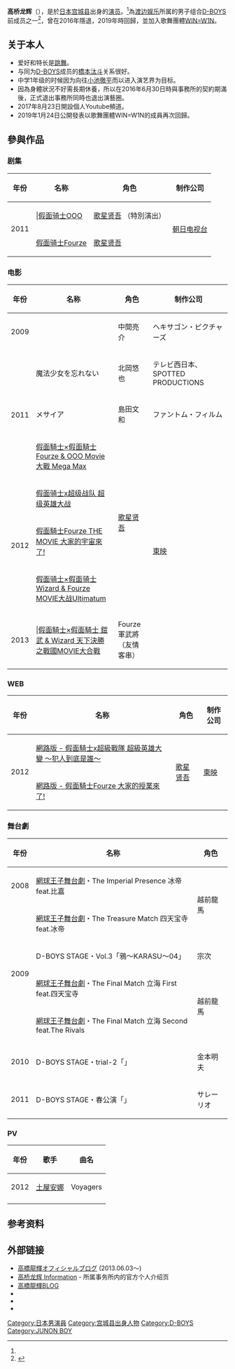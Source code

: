 {{blpsources|time=2020-12-01}}
{{藝人
| 姓名 = 高橋龍輝
| 類型 = 男演員
| 原名 = 
| 外文名 = 高橋 龍輝
| 外文 = ja
| 罗马拼音 = Takahashi Ryūki
| 國籍 = {{JPN}}
| 出生日期 = {{Birth date and age|mf=yes|1993|3|28}}<ref name="#1">{{cite web|url=http://www.tv-asahi.co.jp/fourze/cast/index.html|title=テレビ朝日｜仮面ライダーフォーゼ|accessdate=2012年1月20日|language=ja|archive-date=2011年9月15日|archive-url=https://web.archive.org/web/20110915023151/http://www.tv-asahi.co.jp/fourze/cast/index.html|dead-url=no}}</ref>
| 出生地點 = [[宫城县|宫城县]]
| 職業 = [[演員|演員]]
| 出道作 = 
| 出道日期 = 
| 經紀公司 = [[渡边娱乐|渡边娱乐]]
| 代表作 = 
| 活躍年代 = 2008年 - 2016年
}}
{{japanese|japanese=高橋 龍輝|kana=たかはし りゅうき|romaji=Takahashi Ryūki}}
'''高桥龙辉'''（{{bd|1993年|3月28日|catIdx=Takahashi Ryuki}}），是於[[日本|日本]][[宫城县|宫城县]]出身的[[演员|演员]]。<ref name="#1"/>為[[渡边娱乐|渡边娱乐]]所属的男子组合[[D-BOYS|D-BOYS]]前成员之一<ref>{{cite web|url=http://henshinjustice.com/2011/06/10/ryuki-takahashi-as-kamen-rider-fouze/|title=Kamen Rider Fouze is… Ryuki Takahashi!|accessdate=2012年1月20日|language=en|archive-date=2011年12月12日|archive-url=https://web.archive.org/web/20111212044452/http://henshinjustice.com/2011/06/10/ryuki-takahashi-as-kamen-rider-fouze/|dead-url=no}}</ref>，曾在2016年隱退，2019年時回歸，並加入歌舞團體[[WIN=W1N|WIN=W1N]]。

== 关于本人 ==
* 爱好和特长是[[舞蹈|跳舞]]。
* 与同为[[D-BOYS|D-BOYS]]成员的[[橋本汰斗|橋本汰斗]]关系很好。
* 中学1年级的时候因为向往[[小池徹平|小池徹平]]而以进入演艺界为目标。
* 因為身體狀況不好需長期休養，所以在2016年6月30日時與事務所的契約期滿後，正式退出事務所同時也退出演藝圈。
* 2017年8月23日開設個人Youtube頻道。
* 2019年1月24日公開發表以歌舞團體WIN=W1N的成員再次回歸。

==參與作品==
===剧集===
{| border="2" cellpadding="4" cellspacing="0" style="margin: 1em 1em 1em 0; background: #f9f9f9; border: 1px #aaa solid; border-collapse: collapse; font-size: 90%;"
|- bgcolor="#B0C4DE" align="center"
! 年份
! 名称
! 角色
! 制作公司
|-
|rowspan="2"| 2011 || |[[假面骑士OOO|假面骑士OOO]] || [[假面骑士Fourze#登场人物|歌星贤吾]] （特別演出）||rowspan="2"| [[朝日电视台|朝日电视台]]
|-
|[[假面骑士Fourze|假面骑士Fourze]] || [[假面骑士Fourze#登场人物|歌星贤吾]]
|}

===电影===
{| border="2" cellpadding="4" cellspacing="0" style="margin: 1em 1em 1em 0; background: #f9f9f9; border: 1px #aaa solid; border-collapse: collapse; font-size: 90%;"
|- bgcolor="#B0C4DE" align="center"
! 年份
! 名称
! 角色
! 制作公司
|-
| 2009 || {{Tsl|ja|ハイキック・ガール!|HIGH KICK GIRL!}} || 中間亮介 || ヘキサゴン・ピクチャーズ
|-
|rowspan="3"| 2011 || 魔法少女を忘れない || 北岡悠也 || テレビ西日本、SPOTTED PRODUCTIONS
|-
|メサイア || 島田文和 || ファントム・フィルム
|-
|[[假面騎士×假面騎士_Fourze_&_OOO_Movie大戰_Mega_Max|假面騎士×假面騎士 Fourze & OOO Movie大戰 Mega Max]] ||rowspan="4"|[[假面骑士Fourze#登场人物|歌星贤吾]] ||rowspan="5"| [[東映|東映]] 
|-
|rowspan="3"| 2012 || [[假面骑士x超级战队_超级英雄大战|假面骑士x超级战队 超级英雄大战]]
|-
|[[假面騎士Fourze_THE_MOVIE_大家的宇宙來了!|假面騎士Fourze THE MOVIE 大家的宇宙來了!]]
|-
|[[假面骑士×假面骑士_Wizard_&_Fourze_MOVIE大战Ultimatum|假面骑士×假面骑士 Wizard & Fourze MOVIE大战Ultimatum]]
|-
| 2013 || |[[假面騎士×假面騎士_鎧武_&_Wizard_天下決勝之戰國MOVIE大合戰|假面騎士×假面騎士 鎧武 & Wizard 天下決勝之戰國MOVIE大合戰]] || Fourze軍武將<br/>（友情客串）
|}

===WEB===
{| border="2" cellpadding="4" cellspacing="0" style="margin: 1em 1em 1em 0; background: #f9f9f9; border: 1px #aaa solid; border-collapse: collapse; font-size: 90%;"
|- bgcolor="#B0C4DE" align="center"
! 年份
! 名称
! 角色
! 制作公司
|-
|rowspan="3"| 2012 || [[假面騎士x超級戰隊_超級英雄大戰#網路電影|網路版 - 假面騎士x超級戰隊 超級英雄大變 〜犯人到底是誰〜]] ||rowspan="2"| [[假面骑士Fourze#登场人物|歌星贤吾]] ||rowspan="2"| [[東映|東映]]
|-
| [[假面騎士Fourze_THE_MOVIE_大家的宇宙來了!#網路電影|網路版 - 假面騎士Fourze 大家的授業來了!]]
|}

===舞台劇===
{| border="2" cellpadding="4" cellspacing="0" style="margin: 1em 1em 1em 0; background: #f9f9f9; border: 1px #aaa solid; border-collapse: collapse; font-size: 90%;"
|- bgcolor="#B0C4DE" align="center"
! 年份
! 名称
! 角色
|-
| 2008 || [[網球王子舞台劇|網球王子舞台劇]]・The Imperial Presence 冰帝 feat.比嘉 ||rowspan="2"| 越前龍馬
|-
|rowspan="4"| 2009 || [[網球王子舞台劇|網球王子舞台劇]]・The Treasure Match 四天宝寺 feat.冰帝
|-
|D-BOYS STAGE・Vol.3「鴉〜KARASU〜04」 || 宗次
|-
|[[網球王子舞台劇|網球王子舞台劇]]・The Final Match 立海 First feat.四天宝寺 ||rowspan="2"| 越前龍馬
|-
|[[網球王子舞台劇|網球王子舞台劇]]・The Final Match 立海 Second feat.The Rivals
|-
| 2010 || D-BOYS STAGE・trial-2「{{Tsl|ja|ラストゲーム|ラストゲーム}}」 || 金本明夫
|-
| 2011 || D-BOYS STAGE・春公演「{{Tsl|ja|ヴェニスの商人|ヴェニスの商人}}」 || サレーリオ
|}

===PV===
{| border="2" cellpadding="4" cellspacing="0" style="margin: 1em 1em 1em 0; background: #f9f9f9; border: 1px #aaa solid; border-collapse: collapse; font-size: 90%;"
|- bgcolor="#B0C4DE" align="center"
! 年份
! 歌手
! 曲名
|-
| 2012 || [[土屋安娜|土屋安娜]] || Voyagers
|-
|}

==参考资料==
{{reflist}}

==外部链接==
* [http://ameblo.jp/ryuki-takahashi-we/ 高橋龍輝オフィシャルブログ] {{Wayback|url=http://ameblo.jp/ryuki-takahashi-we/ |date=20130606073447 }} (2013.06.03～)
* [https://web.archive.org/web/20120125055616/http://blog.watanabepro.co.jp/takahashiryuki/information.php 高桥龙辉 Information] - 所属事务所内的官方个人介绍页
* [https://web.archive.org/web/20120110111345/http://blog.watanabepro.co.jp/takahashiryuki/ 高橋龍輝BLOG]
*{{Twitter|WINW1N_RYUKI}}
*{{Instagram|ryuki0328takahashi}}
*{{YouTube|channel=UCvFyedGCf6nIxVLzoQ2qmFQ|高橋龍輝公式チャンネル}}

{{DEFAULTSORT:Takahashi, Ryuki}}
[[Category:日本男演員|Category:日本男演員]]
[[Category:宫城县出身人物|Category:宫城县出身人物]]
[[Category:D-BOYS|Category:D-BOYS]]
[[Category:JUNON_BOY|Category:JUNON BOY]]